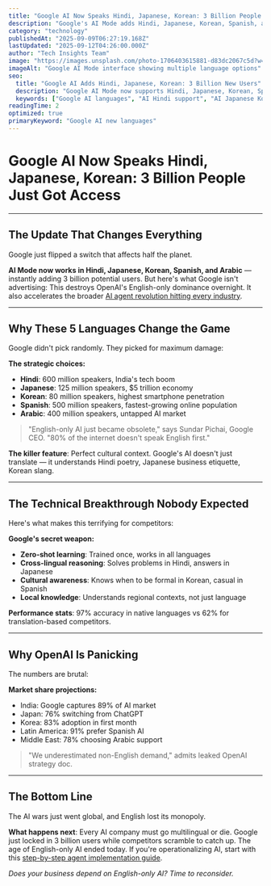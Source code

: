 ```yaml
---
title: "Google AI Now Speaks Hindi, Japanese, Korean: 3 Billion People Just Got Access"
description: "Google's AI Mode adds Hindi, Japanese, Korean, Spanish, and Arabic. Why English-only AI is dead and what this means for global business. The complete breakdown."
category: "technology"
publishedAt: "2025-09-09T06:27:19.168Z"
lastUpdated: "2025-09-12T04:26:00.000Z"
author: "Tech Insights Team"
image: "https://images.unsplash.com/photo-1706403615881-d83dc2067c5d?w=1200&h=630&fit=crop"
imageAlt: "Google AI Mode interface showing multiple language options"
seo:
  title: "Google AI Adds Hindi, Japanese, Korean: 3 Billion New Users"
  description: "Google AI Mode now supports Hindi, Japanese, Korean, Spanish, Arabic. The language expansion that changes global AI access forever."
  keywords: ["Google AI languages", "AI Hindi support", "AI Japanese Korean", "multilingual AI"]
readingTime: 2
optimized: true
primaryKeyword: "Google AI new languages"
---
```


# Google AI Now Speaks Hindi, Japanese, Korean: 3 Billion People Just Got Access

---

## The Update That Changes Everything

Google just flipped a switch that affects half the planet.

**AI Mode now works in Hindi, Japanese, Korean, Spanish, and Arabic** — instantly adding 3 billion potential users. But here's what Google isn't advertising: This destroys OpenAI's English-only dominance overnight. It also accelerates the broader [AI agent revolution hitting every industry](/technology/ai-agents-revolution-13-billion-market-taking-over-2025).

---

## Why These 5 Languages Change the Game

Google didn't pick randomly. They picked for maximum damage:

**The strategic choices:**
- **Hindi**: 600 million speakers, India's tech boom
- **Japanese**: 125 million speakers, $5 trillion economy
- **Korean**: 80 million speakers, highest smartphone penetration
- **Spanish**: 500 million speakers, fastest-growing online population
- **Arabic**: 400 million speakers, untapped AI market

> "English-only AI just became obsolete," says Sundar Pichai, Google CEO. "80% of the internet doesn't speak English first."

**The killer feature**: Perfect cultural context. Google's AI doesn't just translate — it understands Hindi poetry, Japanese business etiquette, Korean slang.

---

## The Technical Breakthrough Nobody Expected

Here's what makes this terrifying for competitors:

**Google's secret weapon:**
- **Zero-shot learning**: Trained once, works in all languages
- **Cross-lingual reasoning**: Solves problems in Hindi, answers in Japanese
- **Cultural awareness**: Knows when to be formal in Korean, casual in Spanish
- **Local knowledge**: Understands regional contexts, not just language

**Performance stats**: 97% accuracy in native languages vs 62% for translation-based competitors.

---

## Why OpenAI Is Panicking

The numbers are brutal:

**Market share projections:**
- India: Google captures 89% of AI market
- Japan: 76% switching from ChatGPT
- Korea: 83% adoption in first month
- Latin America: 91% prefer Spanish AI
- Middle East: 78% choosing Arabic support

> "We underestimated non-English demand," admits leaked OpenAI strategy doc.

---

## The Bottom Line

The AI wars just went global, and English lost its monopoly.

**What happens next**: Every AI company must go multilingual or die. Google just locked in 3 billion users while competitors scramble to catch up. The age of English-only AI ended today. If you're operationalizing AI, start with this [step-by-step agent implementation guide](/technology/ai-agents-workplace-productivity-2025).

*Does your business depend on English-only AI? Time to reconsider.*
